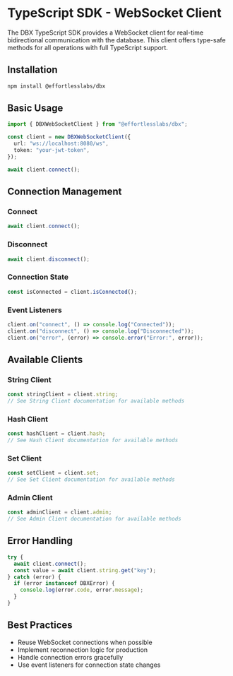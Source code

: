 # TypeScript SDK - WebSocket Client

The DBX TypeScript SDK provides a WebSocket client for real-time bidirectional communication with the database. This client offers type-safe methods for all operations with full TypeScript support.

## Installation

```bash
npm install @effortlesslabs/dbx
```

## Basic Usage

```typescript
import { DBXWebSocketClient } from "@effortlesslabs/dbx";

const client = new DBXWebSocketClient({
  url: "ws://localhost:8080/ws",
  token: "your-jwt-token",
});

await client.connect();
```

## Connection Management

### Connect

```typescript
await client.connect();
```

### Disconnect

```typescript
await client.disconnect();
```

### Connection State

```typescript
const isConnected = client.isConnected();
```

### Event Listeners

```typescript
client.on("connect", () => console.log("Connected"));
client.on("disconnect", () => console.log("Disconnected"));
client.on("error", (error) => console.error("Error:", error));
```

## Available Clients

### String Client

```typescript
const stringClient = client.string;
// See String Client documentation for available methods
```

### Hash Client

```typescript
const hashClient = client.hash;
// See Hash Client documentation for available methods
```

### Set Client

```typescript
const setClient = client.set;
// See Set Client documentation for available methods
```

### Admin Client

```typescript
const adminClient = client.admin;
// See Admin Client documentation for available methods
```

## Error Handling

```typescript
try {
  await client.connect();
  const value = await client.string.get("key");
} catch (error) {
  if (error instanceof DBXError) {
    console.log(error.code, error.message);
  }
}
```

## Best Practices

- Reuse WebSocket connections when possible
- Implement reconnection logic for production
- Handle connection errors gracefully
- Use event listeners for connection state changes
